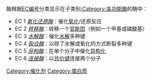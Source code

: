 {{Commons category|Enzymes}}
{{Cat main|酶}}

酶根据[[EC编号|EC编号]]分类显示在子类别[[:Category:各功能酶|:Category:各功能酶]]的酶中：

* EC 1 ''[[:Category:氧化还原酶|氧化还原酶]]''：催化[[氧化|氧化]]/还原反应
* EC 2 ''[[:Category:转移酶|转移酶]]''：转移一个[[官能团|官能团]]（例如一个甲基或磷酸基）
* EC 3 ''[[:Category:水解酶|水解酶]]''：催化[[水解|水解]]多种键
* EC 4 ''[[:Category:裂合酶|裂合酶]]''：以除了水解或氧化的方式断裂多种键
* EC 5 ''[[:Category:异构酶|异构酶]]''：在单个分子中催化[[异构化|异构化]]
* EC 6 ''[[:Category:连接酶|连接酶]]''：以[[共价键|共价键]]连接两个分子

{{Catmore|EC编号}}

[[Category:催化剂|Category:催化剂]]
[[Category:蛋白质|Category:蛋白质]]